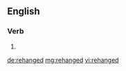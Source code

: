 ==English==

===Verb===
{{head|en|verb form}}

# {{en-past of|rehang}}

[[de:rehanged]]
[[mg:rehanged]]
[[vi:rehanged]]